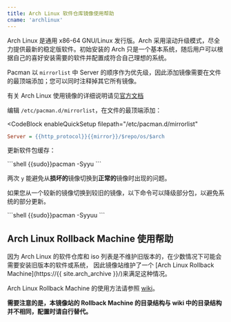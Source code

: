 ```yaml
---
title: Arch Linux 软件仓库镜像使用帮助
cname: 'archlinux'
---
```


Arch Linux 是通用 x86-64 GNU/Linux 发行版。Arch 采用滚动升级模式，尽全力提供最新的稳定版软件。初始安装的 Arch 只是一个基本系统，随后用户可以根据自己的喜好安装需要的软件并配置成符合自己理想的系统。

Pacman 以 `mirrorlist` 中 Server 的顺序作为优先级，因此添加镜像需要在文件的最顶端添加；您可以同时注释掉其它所有镜像。

有关 Arch Linux 使用镜像的详细说明请见[官方文档](https://wiki.archlinux.org/title/mirrors)

编辑 `/etc/pacman.d/mirrorlist`，在文件的最顶端添加：

<CodeBlock
  enableQuickSetup
  filepath="/etc/pacman.d/mirrorlist"
>

```ini
Server = {{http_protocol}}{{mirror}}/$repo/os/$arch
```

</CodeBlock>

更新软件包缓存：

<CodeBlock>
```shell
{{sudo}}pacman -Syyu
```
</CodeBlock>

两次 `y` 能避免从**损坏的**镜像切换到**正常的**镜像时出现的问题。

如果您从一个较新的镜像切换到较旧的镜像，以下命令可以降级部分包，以避免系统的部分更新。

<CodeBlock>
```shell
{{sudo}}pacman -Syyuu
```
</CodeBlock>

## Arch Linux Rollback Machine 使用帮助

因为 Arch Linux 的软件仓库和 iso 列表是不维护旧版本的，在少数情况下可能会需要安装旧版本的软件或系统，
因此镜像站维护了一个 [Arch Linux Rollback Machine](https://{{ site.arch_archive }}/)来满足这种情况。

Arch Linux Rollback Machine 的使用方法请参照 [wiki](https://wiki.archlinux.org/index.php/Arch_Linux_Archive)。

**需要注意的是，本镜像站的 Rollback Machine 的目录结构与 wiki 中的目录结构并不相同，配置时请自行替代。**
